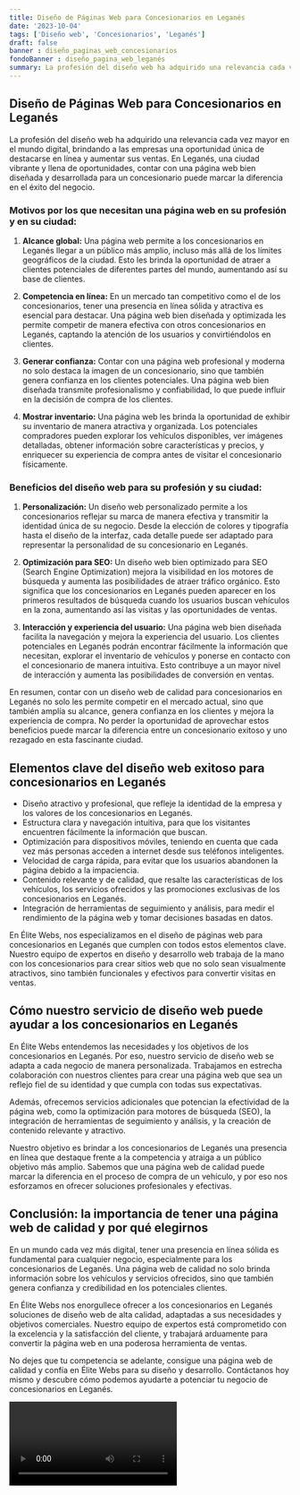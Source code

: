 ```yaml
---
title: Diseño de Páginas Web para Concesionarios en Leganés
date: '2023-10-04'
tags: ['Diseño web', 'Concesionarios', 'Leganés']
draft: false
banner : diseño_paginas_web_concesionarios
fondoBanner : diseño_pagina_web_leganés
summary: La profesión del diseño web ha adquirido una relevancia cada vez mayor en el mundo digital, brindando a las empresas una oportunidad única de destacarse en línea y aumentar sus ventas. En Leganés, una ciudad vibrante y llena de oportunidades, contar con una página web bien diseñada y desarrollada para un concesionario puede marcar la diferencia en el éxito del negocio.
---
```


## Diseño de Páginas Web para Concesionarios en Leganés

La profesión del diseño web ha adquirido una relevancia cada vez mayor en el mundo digital, brindando a las empresas una oportunidad única de destacarse en línea y aumentar sus ventas. En Leganés, una ciudad vibrante y llena de oportunidades, contar con una página web bien diseñada y desarrollada para un concesionario puede marcar la diferencia en el éxito del negocio.

### Motivos por los que necesitan una página web en su profesión y en su ciudad:

1. **Alcance global:** Una página web permite a los concesionarios en Leganés llegar a un público más amplio, incluso más allá de los límites geográficos de la ciudad. Esto les brinda la oportunidad de atraer a clientes potenciales de diferentes partes del mundo, aumentando así su base de clientes.

2. **Competencia en línea:** En un mercado tan competitivo como el de los concesionarios, tener una presencia en línea sólida y atractiva es esencial para destacar. Una página web bien diseñada y optimizada les permite competir de manera efectiva con otros concesionarios en Leganés, captando la atención de los usuarios y convirtiéndolos en clientes.

3. **Generar confianza:** Contar con una página web profesional y moderna no solo destaca la imagen de un concesionario, sino que también genera confianza en los clientes potenciales. Una página web bien diseñada transmite profesionalismo y confiabilidad, lo que puede influir en la decisión de compra de los clientes.

4. **Mostrar inventario:** Una página web les brinda la oportunidad de exhibir su inventario de manera atractiva y organizada. Los potenciales compradores pueden explorar los vehículos disponibles, ver imágenes detalladas, obtener información sobre características y precios, y enriquecer su experiencia de compra antes de visitar el concesionario físicamente.

### Beneficios del diseño web para su profesión y su ciudad:

1. **Personalización:** Un diseño web personalizado permite a los concesionarios reflejar su marca de manera efectiva y transmitir la identidad única de su negocio. Desde la elección de colores y tipografía hasta el diseño de la interfaz, cada detalle puede ser adaptado para representar la personalidad de su concesionario en Leganés.

2. **Optimización para SEO:** Un diseño web bien optimizado para SEO (Search Engine Optimization) mejora la visibilidad en los motores de búsqueda y aumenta las posibilidades de atraer tráfico orgánico. Esto significa que los concesionarios en Leganés pueden aparecer en los primeros resultados de búsqueda cuando los usuarios buscan vehículos en la zona, aumentando así las visitas y las oportunidades de ventas.

3. **Interacción y experiencia del usuario:** Una página web bien diseñada facilita la navegación y mejora la experiencia del usuario. Los clientes potenciales en Leganés podrán encontrar fácilmente la información que necesitan, explorar el inventario de vehículos y ponerse en contacto con el concesionario de manera intuitiva. Esto contribuye a un mayor nivel de interacción y aumenta las posibilidades de conversión en ventas.

En resumen, contar con un diseño web de calidad para concesionarios en Leganés no solo les permite competir en el mercado actual, sino que también amplía su alcance, genera confianza en los clientes y mejora la experiencia de compra. No perder la oportunidad de aprovechar estos beneficios puede marcar la diferencia entre un concesionario exitoso y uno rezagado en esta fascinante ciudad.

<GifSeo />

<Cta />

## Elementos clave del diseño web exitoso para concesionarios en Leganés

- Diseño atractivo y profesional, que refleje la identidad de la empresa y los valores de los concesionarios en Leganés.
- Estructura clara y navegación intuitiva, para que los visitantes encuentren fácilmente la información que buscan.
- Optimización para dispositivos móviles, teniendo en cuenta que cada vez más personas acceden a internet desde sus teléfonos inteligentes.
- Velocidad de carga rápida, para evitar que los usuarios abandonen la página debido a la impaciencia.
- Contenido relevante y de calidad, que resalte las características de los vehículos, los servicios ofrecidos y las promociones exclusivas de los concesionarios en Leganés.
- Integración de herramientas de seguimiento y análisis, para medir el rendimiento de la página web y tomar decisiones basadas en datos.

En Élite Webs, nos especializamos en el diseño de páginas web para concesionarios en Leganés que cumplen con todos estos elementos clave. Nuestro equipo de expertos en diseño y desarrollo web trabaja de la mano con los concesionarios para crear sitios web que no solo sean visualmente atractivos, sino también funcionales y efectivos para convertir visitas en ventas.

## Cómo nuestro servicio de diseño web puede ayudar a los concesionarios en Leganés

En Élite Webs entendemos las necesidades y los objetivos de los concesionarios en Leganés. Por eso, nuestro servicio de diseño web se adapta a cada negocio de manera personalizada. Trabajamos en estrecha colaboración con nuestros clientes para crear una página web que sea un reflejo fiel de su identidad y que cumpla con todas sus expectativas.

Además, ofrecemos servicios adicionales que potencian la efectividad de la página web, como la optimización para motores de búsqueda (SEO), la integración de herramientas de seguimiento y análisis, y la creación de contenido relevante y atractivo.

Nuestro objetivo es brindar a los concesionarios de Leganés una presencia en línea que destaque frente a la competencia y atraiga a un público objetivo más amplio. Sabemos que una página web de calidad puede marcar la diferencia en el proceso de compra de un vehículo, y por eso nos esforzamos en ofrecer soluciones profesionales y efectivas.

## Conclusión: la importancia de tener una página web de calidad y por qué elegirnos

En un mundo cada vez más digital, tener una presencia en línea sólida es fundamental para cualquier negocio, especialmente para los concesionarios de Leganés. Una página web de calidad no solo brinda información sobre los vehículos y servicios ofrecidos, sino que también genera confianza y credibilidad en los potenciales clientes.

En Élite Webs nos enorgullece ofrecer a los concesionarios en Leganés soluciones de diseño web de alta calidad, adaptadas a sus necesidades y objetivos comerciales. Nuestro equipo de expertos está comprometido con la excelencia y la satisfacción del cliente, y trabajará arduamente para convertir la página web en una poderosa herramienta de ventas.

No dejes que tu competencia se adelante, consigue una página web de calidad y confía en Élite Webs para su diseño y desarrollo. Contáctanos hoy mismo y descubre cómo podemos ayudarte a potenciar tu negocio de concesionarios en Leganés.

<Video />

<CtaBot job='Concesionarios' city='Leganés'/>

<Gmaps query='Leganés+españa+maps' />